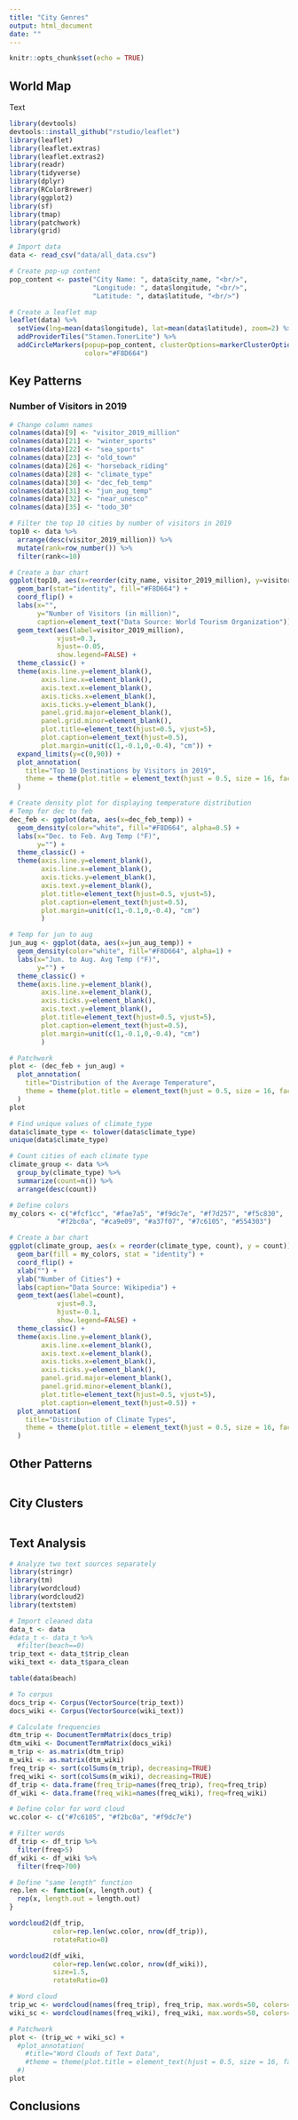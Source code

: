 ```yaml
---
title: "City Genres"
output: html_document
date: ""
---
```


```r
knitr::opts_chunk$set(echo = TRUE)
```

## World Map

Text

```r
library(devtools)
devtools::install_github("rstudio/leaflet")
library(leaflet)
library(leaflet.extras)
library(leaflet.extras2)
library(readr)
library(tidyverse)
library(dplyr)
library(RColorBrewer)
library(ggplot2)
library(sf)
library(tmap)
library(patchwork)
library(grid)
```


```r
# Import data
data <- read_csv("data/all_data.csv")

# Create pop-up content
pop_content <- paste("City Name: ", data$city_name, "<br/>",
                     "Longitude: ", data$longitude, "<br/>",
                     "Latitude: ", data$latitude, "<br/>")

# Create a leaflet map
leaflet(data) %>%
  setView(lng=mean(data$longitude), lat=mean(data$latitude), zoom=2) %>%
  addProviderTiles("Stamen.TonerLite") %>%
  addCircleMarkers(popup=pop_content, clusterOptions=markerClusterOptions(),
                   color="#F8D664")
```


## Key Patterns

### Number of Visitors in 2019
```r
# Change column names
colnames(data)[9] <- "visitor_2019_million"
colnames(data)[21] <- "winter_sports"
colnames(data)[22] <- "sea_sports"
colnames(data)[23] <- "old_town"
colnames(data)[26] <- "horseback_riding"
colnames(data)[28] <- "climate_type"
colnames(data)[30] <- "dec_feb_temp"
colnames(data)[31] <- "jun_aug_temp"
colnames(data)[32] <- "near_unesco"
colnames(data)[35] <- "todo_30"
```

```r
# Filter the top 10 cities by number of visitors in 2019
top10 <- data %>%
  arrange(desc(visitor_2019_million)) %>%
  mutate(rank=row_number()) %>%
  filter(rank<=10)

# Create a bar chart
ggplot(top10, aes(x=reorder(city_name, visitor_2019_million), y=visitor_2019_million)) +
  geom_bar(stat="identity", fill="#F8D664") +
  coord_flip() +
  labs(x="",
       y="Number of Visitors (in million)",
       caption=element_text("Data Source: World Tourism Organization")) +
  geom_text(aes(label=visitor_2019_million),
            vjust=0.3,
            hjust=-0.05,
            show.legend=FALSE) +
  theme_classic() +
  theme(axis.line.y=element_blank(),
        axis.line.x=element_blank(),
        axis.text.x=element_blank(),
        axis.ticks.x=element_blank(),
        axis.ticks.y=element_blank(),
        panel.grid.major=element_blank(),
        panel.grid.minor=element_blank(),
        plot.title=element_text(hjust=0.5, vjust=5),
        plot.caption=element_text(hjust=0.5),
        plot.margin=unit(c(1,-0.1,0,-0.4), "cm")) +
  expand_limits(y=c(0,90)) +
  plot_annotation(
    title="Top 10 Destinations by Visitors in 2019",
    theme = theme(plot.title = element_text(hjust = 0.5, size = 16, face = "bold"))
  )
```


```r
# Create density plot for displaying temperature distribution
# Temp for dec to feb
dec_feb <- ggplot(data, aes(x=dec_feb_temp)) +
  geom_density(color="white", fill="#F8D664", alpha=0.5) +
  labs(x="Dec. to Feb. Avg Temp (°F)",
       y="") +
  theme_classic() +
  theme(axis.line.y=element_blank(),
        axis.line.x=element_blank(),
        axis.ticks.y=element_blank(),
        axis.text.y=element_blank(),
        plot.title=element_text(hjust=0.5, vjust=5),
        plot.caption=element_text(hjust=0.5),
        plot.margin=unit(c(1,-0.1,0,-0.4), "cm")
        )

# Temp for jun to aug
jun_aug <- ggplot(data, aes(x=jun_aug_temp)) +
  geom_density(color="white", fill="#F8D664", alpha=1) +
  labs(x="Jun. to Aug. Avg Temp (°F)",
       y="") +
  theme_classic() +
  theme(axis.line.y=element_blank(),
        axis.line.x=element_blank(),
        axis.ticks.y=element_blank(),
        axis.text.y=element_blank(),
        plot.title=element_text(hjust=0.5, vjust=5),
        plot.caption=element_text(hjust=0.5),
        plot.margin=unit(c(1,-0.1,0,-0.4), "cm")
        )

# Patchwork
plot <- (dec_feb + jun_aug) +
  plot_annotation(
    title="Distribution of the Average Temperature",
    theme = theme(plot.title = element_text(hjust = 0.5, size = 16, face="bold"))
  )
plot
```

```r
# Find unique values of climate_type
data$climate_type <- tolower(data$climate_type)
unique(data$climate_type)

# Count cities of each climate type
climate_group <- data %>%
  group_by(climate_type) %>%
  summarize(count=n()) %>%
  arrange(desc(count))

# Define colors
my_colors <- c("#fcf1cc", "#fae7a5", "#f9dc7e", "#f7d257", "#f5c830",
            "#f2bc0a", "#ca9e09", "#a37f07", "#7c6105", "#554303")

# Create a bar chart
ggplot(climate_group, aes(x = reorder(climate_type, count), y = count)) +
  geom_bar(fill = my_colors, stat = "identity") +
  coord_flip() +
  xlab("") +
  ylab("Number of Cities") +
  labs(caption="Data Source: Wikipedia") +
  geom_text(aes(label=count),
            vjust=0.3,
            hjust=-0.1,
            show.legend=FALSE) +
  theme_classic() +
  theme(axis.line.y=element_blank(),
        axis.line.x=element_blank(),
        axis.text.x=element_blank(),
        axis.ticks.x=element_blank(),
        axis.ticks.y=element_blank(),
        panel.grid.major=element_blank(),
        panel.grid.minor=element_blank(),
        plot.title=element_text(hjust=0.5, vjust=5),
        plot.caption=element_text(hjust=0.5)) +
  plot_annotation(
    title="Distribution of Climate Types",
    theme = theme(plot.title = element_text(hjust = 0.5, size = 16, face = "bold"))
  )

```
## Other Patterns

```r

```

## City Clusters

```r

```


## Text Analysis

```r
# Analyze two text sources separately
library(stringr)
library(tm)
library(wordcloud)
library(wordcloud2)
library(textstem)

# Import cleaned data
data_t <- data
#data_t <- data_t %>%
  #filter(beach==0)
trip_text <- data_t$trip_clean
wiki_text <- data_t$para_clean
```

```r
table(data$beach)
```


```r
# To corpus
docs_trip <- Corpus(VectorSource(trip_text))
docs_wiki <- Corpus(VectorSource(wiki_text))

# Calculate frequencies
dtm_trip <- DocumentTermMatrix(docs_trip)
dtm_wiki <- DocumentTermMatrix(docs_wiki)
m_trip <- as.matrix(dtm_trip)
m_wiki <- as.matrix(dtm_wiki)
freq_trip <- sort(colSums(m_trip), decreasing=TRUE)
freq_wiki <- sort(colSums(m_wiki), decreasing=TRUE)
df_trip <- data.frame(freq_trip=names(freq_trip), freq=freq_trip)
df_wiki <- data.frame(freq_wiki=names(freq_wiki), freq=freq_wiki)

# Define color for word cloud
wc.color <- c("#7c6105", "#f2bc0a", "#f9dc7e")

# Filter words
df_trip <- df_trip %>%
  filter(freq>5)
df_wiki <- df_wiki %>%
  filter(freq>700)

# Define "same length" function
rep.len <- function(x, length.out) {
  rep(x, length.out = length.out)
}
```


```r
wordcloud2(df_trip,
           color=rep.len(wc.color, nrow(df_trip)),
           rotateRatio=0)
```
```r
wordcloud2(df_wiki,
           color=rep.len(wc.color, nrow(df_wiki)),
           size=1.5,
           rotateRatio=0)
```

```r
# Word cloud
trip_wc <- wordcloud(names(freq_trip), freq_trip, max.words=50, colors=my_colors)
wiki_sc <- wordcloud(names(freq_wiki), freq_wiki, max.words=50, colors=my_colors)

# Patchwork
plot <- (trip_wc + wiki_sc) +
  #plot_annotation(
    #title="Word Clouds of Text Data",
    #theme = theme(plot.title = element_text(hjust = 0.5, size = 16, face="bold"))
  #)
plot
```

## Conclusions



